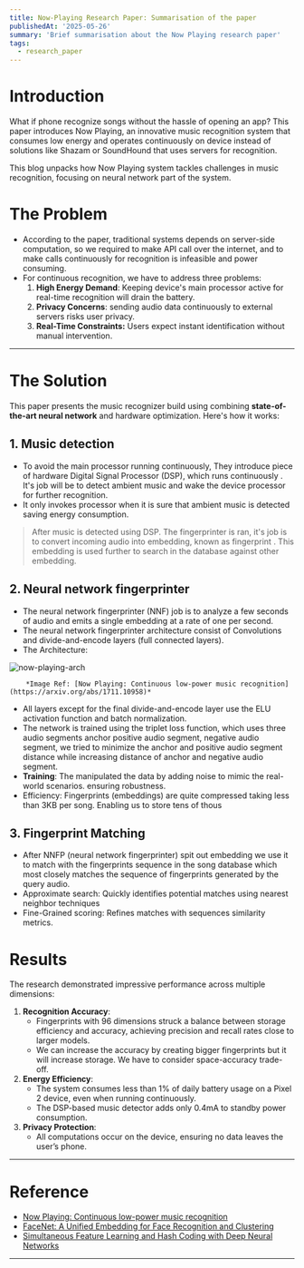 ```yaml
---
title: Now-Playing Research Paper: Summarisation of the paper
publishedAt: '2025-05-26'
summary: 'Brief summarisation about the Now Playing research paper'
tags:
  - research_paper
---
```

# Introduction

What if phone recognize songs without the hassle of opening an app? This paper introduces Now Playing, an innovative music recognition system that consumes low energy and operates continuously on device instead of solutions like Shazam or SoundHound that uses servers for recognition.

This blog unpacks how Now Playing system tackles challenges in music recognition, focusing on neural network part of the system.

# The Problem
- According to the paper, traditional systems depends on server-side computation, so we required to make API call over the internet, and to make calls continuously for recognition is infeasible and power consuming.
- For continuous recognition, we have to address three problems:
	1. **High Energy Demand**: Keeping device's main processor active for real-time recognition will drain the battery.
	2. **Privacy Concerns**: sending audio data continuously to external servers risks user privacy.
	3. **Real-Time Constraints:** Users expect instant identification without manual intervention.
---
# The Solution
This paper presents the music recognizer build using combining **state-of-the-art neural network** and hardware optimization. Here's how it works:

## 1. Music detection
- To avoid the main processor running continuously, They introduce piece of hardware Digital Signal Processor (DSP), which runs continuously . It's job will be to detect ambient music and  wake the device processor for further recognition.
- It only invokes processor when it is sure that ambient music is detected saving energy consumption.

> After music is detected using DSP. The fingerprinter is ran, it's job is to convert incoming audio into embedding, known as fingerprint . This embedding is used further to search in the database against other embedding.
## 2. Neural network fingerprinter

* The neural network fingerprinter (NNF)  job is to analyze a few seconds of audio and emits a single embedding at a rate of one per second. 
* The neural network fingerprinter architecture consist of Convolutions and divide-and-encode layers (full connected layers).
* The Architecture:

![now-playing-arch](https://github.com/abhibongale/blog/blob/main/public/assets/now-playing-arch.png)
		
        *Image Ref: [Now Playing: Continuous low-power music recognition](https://arxiv.org/abs/1711.10958)*
 * All layers except for the final divide-and-encode layer use the ELU activation function and batch normalization.
 * The network is trained using the triplet loss function, which uses three audio segments  anchor positive audio segment, negative audio segment, we tried to minimize the anchor and positive audio segment distance while increasing distance of anchor and negative audio segment.
 * **Training**:  The manipulated the data by adding noise to mimic the real-world scenarios. ensuring robustness.
 * Efficiency: Fingerprints (embeddings) are quite compressed taking less than 3KB per song. Enabling us to store tens of thous
## 3.  Fingerprint Matching

- After NNFP (neural network fingerprinter) spit out embedding we use it to match with the fingerprints sequence in the song database which most closely matches the sequence of fingerprints generated by the query audio.
- Approximate search: Quickly identifies potential matches using nearest neighbor techniques
- Fine-Grained scoring: Refines matches with sequences similarity metrics.

# Results 

The research demonstrated impressive performance across multiple dimensions:

1. **Recognition Accuracy**:
    - Fingerprints with 96 dimensions struck a balance between storage efficiency and accuracy, achieving precision and recall rates close to larger models.
    - We can increase the accuracy by creating bigger fingerprints but it will increase storage. We have to consider space-accuracy trade-off.
2. **Energy Efficiency**:
    - The system consumes less than 1% of daily battery usage on a Pixel 2 device, even when running continuously.
    - The DSP-based music detector adds only 0.4mA to standby power consumption.
3. **Privacy Protection**:
    - All computations occur on the device, ensuring no data leaves the user’s phone.

---
# Reference

- [Now Playing: Continuous low-power music recognition](https://arxiv.org/abs/1711.10958)
- [FaceNet: A Unified Embedding for Face Recognition and Clustering](https://arxiv.org/abs/1503.03832)
- [Simultaneous Feature Learning and Hash Coding with Deep Neural Networks](https://openaccess.thecvf.com/content_cvpr_2015/papers/Lai_Simultaneous_Feature_Learning_2015_CVPR_paper.pdf) 

---

